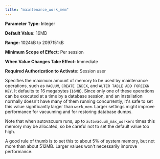 ```yaml
---
title: "maintenance_work_mem"
---
```


<div id="maintenance_work_mem" class="registered_link"></div>

**Parameter Type:** Integer

**Default Value:** 16MB

**Range:** 1024kB to 2097151kB

**Minimum Scope of Effect:** Per session

**When Value Changes Take Effect:** Immediate

**Required Authorization to Activate:** Session user

Specifies the maximum amount of memory to be used by maintenance operations, such as `VACUUM`, `CREATE INDEX`, and `ALTER TABLE ADD FOREIGN KEY`. It defaults to 16 megabytes (`16MB`). Since only one of these operations can be executed at a time by a database session, and an installation normally doesn't have many of them running concurrently, it's safe to set this value significantly larger than `work_mem`. Larger settings might improve performance for vacuuming and for restoring database dumps.

Note that when autovacuum runs, up to `autovacuum_max_workers` times this memory may be allocated, so be careful not to set the default value too high.

A good rule of thumb is to set this to about 5% of system memory, but not more than about 512MB. Larger values won't necessarily improve performance.

